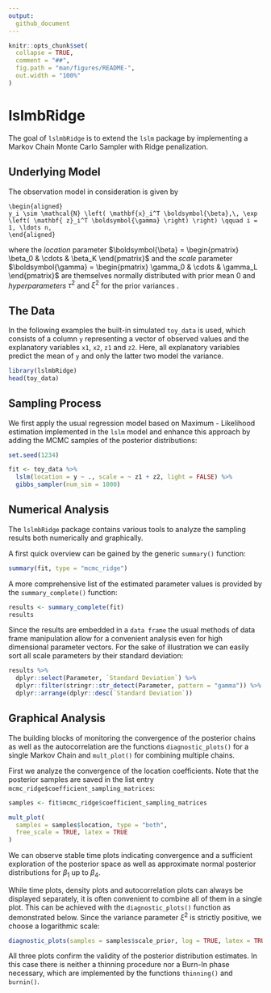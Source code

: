```yaml
---
output: 
  github_document
---
```


<!-- README.md is generated from README.Rmd. Please edit that file -->

```r
knitr::opts_chunk$set(
  collapse = TRUE,
  comment = "##",
  fig.path = "man/figures/README-",
  out.width = "100%"
)
```

# lslmbRidge

The goal of `lslmbRidge` is to extend the `lslm` package by implementing a Markov Chain Monte Carlo Sampler with Ridge penalization.


## Underlying Model

The observation model in consideration is given by 
<!--  -->
```math
\begin{aligned}
y_i \sim \mathcal{N} \left( \mathbf{x}_i^T \boldsymbol{\beta},\, \exp \left( \mathbf{ z}_i^T \boldsymbol{\gamma} \right) \right) \qquad i = 1, \ldots n, 
\end{aligned}
```
<!--  -->
where the *location* parameter 
$\boldsymbol{\beta} = \begin{pmatrix} \beta_0 & \cdots & \beta_K \end{pmatrix}$ 
and the *scale* parameter 
$\boldsymbol{\gamma} = \begin{pmatrix} \gamma_0 & \cdots & \gamma_L \end{pmatrix}$ 
are themselves normally distributed with prior mean $0$ and *hyperparameters* 
$\tau^2$ 
and 
$\xi^2$ 
for the prior variances .

## The Data

In the following examples the built-in simulated `toy_data` is used, which consists of a column `y` representing a vector of observed values and the explanatory variables `x1`, `x2`, `z1` and `z2`.
Here, all explanatory variables predict the mean of `y` and only the latter two model the variance.

```r
library(lslmbRidge)
head(toy_data)
```

## Sampling Process

We first apply the usual regression model based on Maximum - Likelihood estimation implemented in the `lslm` model and enhance this approach by adding the MCMC samples of the posterior distributions:

```r
set.seed(1234)

fit <- toy_data %>%
  lslm(location = y ~ ., scale = ~ z1 + z2, light = FALSE) %>%
  gibbs_sampler(num_sim = 1000)
```

## Numerical Analysis

The `lslmbRidge` package contains various tools to analyze the sampling results both numerically and graphically.

A first quick overview can be gained by the generic `summary()` function:

```r
summary(fit, type = "mcmc_ridge")
```

A more comprehensive list of the estimated parameter values is provided by the `summary_complete()` function:

```r
results <- summary_complete(fit)
results
```

Since the results are embedded in a `data frame` the usual methods of data frame manipulation allow for a convenient analysis even for high dimensional parameter vectors.
For the sake of illustration we can easily sort all scale parameters by their standard deviation:

```r
results %>%
  dplyr::select(Parameter, `Standard Deviation`) %>%
  dplyr::filter(stringr::str_detect(Parameter, pattern = "gamma")) %>%
  dplyr::arrange(dplyr::desc(`Standard Deviation`))
```

## Graphical Analysis

The building blocks of monitoring the convergence of the posterior chains as well as the autocorrelation are the functions `diagnostic_plots()` for a single Markov Chain and `mult_plot()` for combining multiple chains.

First we analyze the convergence of the location coefficients. 
Note that the posterior samples are saved in the list entry `mcmc_ridge$coefficient_sampling_matrices`:

```r
samples <- fit$mcmc_ridge$coefficient_sampling_matrices

mult_plot(
  samples = samples$location, type = "both",
  free_scale = TRUE, latex = TRUE
)
```

We can observe stable time plots indicating convergence and a sufficient exploration of the posterior space as well as approximate normal posterior distributions for $\beta_1$ up to $\beta_4$. 

While time plots, density plots and autocorrelation plots can always be displayed separately, it is often convenient to combine all of them in a single plot.
This can be achieved with the `diagnostic_plots()` function as demonstrated below.
Since the variance parameter $\xi^2$ is strictly positive, we choose a logarithmic scale:

```r
diagnostic_plots(samples = samples$scale_prior, log = TRUE, latex = TRUE)
```

All three plots confirm the validity of the posterior distribution estimates.
In this case there is neither a thinning procedure nor a Burn-In phase necessary, which are implemented by the functions `thinning()` and `burnin()`.
